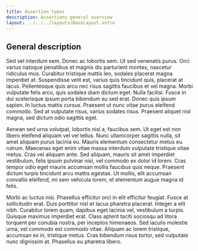 ```yaml
---
title: Assertion types
description: Assertions general overview
layout: ../../../layouts/BaseLayout.astro
---
```


## General description
Sed vel interdum sem. Donec ac lobortis sem. Ut sed venenatis purus. Orci varius natoque penatibus et magnis dis parturient montes, nascetur ridiculus mus. Curabitur tristique mattis leo, sodales placerat magna imperdiet at. Suspendisse velit est, varius quis tincidunt quis, placerat at lacus. Pellentesque quis arcu nec risus sagittis faucibus et vel magna. Morbi vulputate felis arcu, quis sodales diam dictum eget. Nulla facilisi. Fusce in dui scelerisque ipsum porta bibendum eu sed erat. Donec quis ipsum sapien. In luctus mattis cursus. Praesent ut nunc vitae purus eleifend commodo. Sed at vulputate risus, varius sodales risus. Praesent aliquet nisl magna, sed dictum odio sagittis eget.

Aenean sed urna volutpat, lobortis nisl a, faucibus sem. Ut eget est non libero eleifend aliquam vel vel tellus. Nunc ullamcorper sagittis nulla, sit amet aliquam purus lacinia eu. Mauris elementum consectetur metus eu rutrum. Maecenas eget enim vitae massa interdum vulputate tristique vitae metus. Cras vel aliquam ante. Sed aliquam, mauris sit amet imperdiet vestibulum, felis ipsum pulvinar nisi, vel commodo ex dolor id lorem. Cras tempor odio eget mauris accumsan mollis faucibus quis neque. Praesent dictum turpis tincidunt arcu mattis egestas. Ut mollis, elit accumsan convallis eleifend, mi sem vehicula lorem, et elementum augue magna id felis.

Morbi ac luctus nisi. Phasellus efficitur orci in elit efficitur feugiat. Fusce at sollicitudin erat. Duis porttitor nisl et lacus pharetra placerat. Integer a elit nibh. Curabitur lorem quam, dapibus eget lacinia vel, vestibulum a turpis. Quisque maximus imperdiet erat. Class aptent taciti sociosqu ad litora torquent per conubia nostra, per inceptos himenaeos. Sed iaculis molestie urna, vel commodo est commodo vitae. Aliquam ac lorem tristique, accumsan ex in, tristique metus. Cras bibendum risus tortor, sed vulputate nunc dignissim at. Phasellus eu pharetra libero.